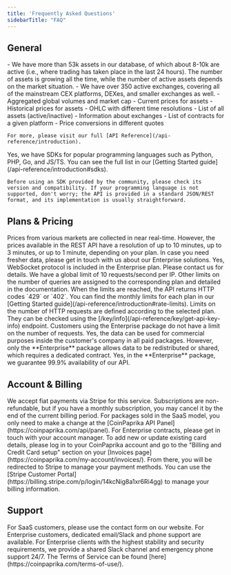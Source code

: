 ```yaml
---
title: 'Frequently Asked Questions'
sidebarTitle: "FAQ"
---
```


## General

<AccordionGroup>
  <Accordion title="How many assets and exchanges are in your API?">
    - We have more than 53k assets in our database, of which about 8-10k are active (i.e., where trading has taken place in the last 24 hours). The number of assets is growing all the time, while the number of active assets depends on the market situation.
    - We have over 350 active exchanges, covering all of the mainstream CEX platforms, DEXes, and smaller exchanges as well.
  </Accordion>
  <Accordion title="What kind of data can I retrieve from the API?">
    - Aggregated global volumes and market cap
    - Current prices for assets
    - Historical prices for assets
    - OHLC with different time resolutions
    - List of all assets (active/inactive)
    - Information about exchanges
    - List of contracts for a given platform
    - Price conversions in different quotes
    
    For more, please visit our full [API Reference](/api-reference/introduction).
  </Accordion>
  <Accordion title="Are there API clients or SDKs?">
    Yes, we have SDKs for popular programming languages such as Python, PHP, Go, and JS/TS. You can see the full list in our [Getting Started guide](/api-reference/introduction#sdks).

    Before using an SDK provided by the community, please check its version and compatibility. If your programming language is not supported, don't worry; the API is provided in a standard JSON/REST format, and its implementation is usually straightforward.
  </Accordion>
</AccordionGroup>

## Plans & Pricing

<AccordionGroup>
  <Accordion title="How often do prices refresh?">
    Prices from various markets are collected in near real-time. However, the prices available in the REST API have a resolution of up to 10 minutes, up to 3 minutes, or up to 1 minute, depending on your plan. In case you need fresher data, please get in touch with us about our Enterprise solutions.
  </Accordion>
    <Accordion title="Do you have WebSockets?">
    Yes, WebSocket protocol is included in the Enterprise plan. Please contact us for details.
  </Accordion>
  <Accordion title="Are there any rate limits?">
    We have a global limit of 10 requests/second per IP. Other limits on the number of queries are assigned to the corresponding plan and detailed in the documentation. When the limits are reached, the API returns HTTP codes `429` or `402`. You can find the monthly limits for each plan in our [Getting Started guide](/api-reference/introduction#rate-limits).
  </Accordion>
  <Accordion title="Where can I check my limits?">
    Limits on the number of HTTP requests are defined according to the selected plan. They can be checked using the [/key/info](/api-reference/key/get-api-key-info) endpoint. Customers using the Enterprise package do not have a limit on the number of requests.
  </Accordion>
  <Accordion title="Can I use your API data commercially?">
    Yes, the data can be used for commercial purposes inside the customer's company in all paid packages. However, only the **Enterprise** package allows data to be redistributed or shared, which requires a dedicated contract.
  </Accordion>
    <Accordion title="Do you provide SLA guarantees?">
    Yes, in the **Enterprise** package, we guarantee 99.9% availability of our API.
  </Accordion>
</AccordionGroup>

## Account & Billing

<AccordionGroup>
  <Accordion title="What are my payment options? Do you have a refund policy?">
    We accept fiat payments via Stripe for this service. Subscriptions are non-refundable, but if you have a monthly subscription, you may cancel it by the end of the current billing period.
  </Accordion>
  <Accordion title="How can I upgrade, downgrade or cancel my package?">
    For packages sold in the SaaS model, you only need to make a change at the [CoinPaprika API Panel](https://coinpaprika.com/api/panel). For Enterprise contracts, please get in touch with your account manager.
  </Accordion>
  <Accordion title="How can I change credit/debit card details for payments?">
    To add new or update existing card details, please log in to your CoinPaprika account and go to the "Billing and Credit Card setup" section on your [Invoices page](https://coinpaprika.com/my-account/invoices/). From there, you will be redirected to Stripe to manage your payment methods.
  </Accordion>
  <Accordion title="How do I manage my data in Stripe?">
    You can use the [Stripe Customer Portal](https://billing.stripe.com/p/login/14kcNig8a1xr6Ri4gg) to manage your billing information.
  </Accordion>
</AccordionGroup>

## Support

<AccordionGroup>
  <Accordion title="What is the email to contact/comment?">
    For SaaS customers, please use the contact form on our website. For Enterprise customers, dedicated email/Slack and phone support are available.
  </Accordion>
  <Accordion title="Do you have real-time support?">
    For Enterprise clients with the highest stability and security requirements, we provide a shared Slack channel and emergency phone support 24/7.
  </Accordion>
  <Accordion title="Where can I find the Terms of Service?">
    The Terms of Service can be found [here](https://coinpaprika.com/terms-of-use/).
  </Accordion>
</AccordionGroup> 